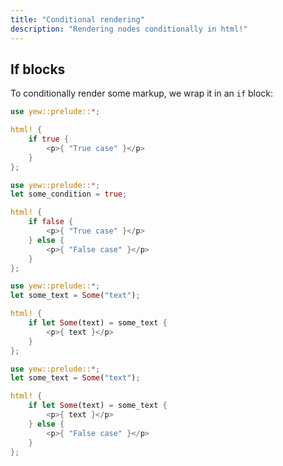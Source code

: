 ```yaml
---
title: "Conditional rendering"
description: "Rendering nodes conditionally in html!"
---
```



## If blocks

To conditionally render some markup, we wrap it in an `if` block:

<Tabs>
  <TabItem value="if" label="if">

```rust
use yew::prelude::*;

html! {
    if true {
        <p>{ "True case" }</p>
    }
};
```

  </TabItem>
  <TabItem value="if - else" label="if - else">

```rust
use yew::prelude::*;
let some_condition = true;

html! {
    if false {
        <p>{ "True case" }</p>
    } else {
        <p>{ "False case" }</p>
    }
};
```

  </TabItem>
  <TabItem value="if let" label="if let">

```rust
use yew::prelude::*;
let some_text = Some("text");

html! {
    if let Some(text) = some_text {
        <p>{ text }</p>
    }
};
```

  </TabItem>
  <TabItem value="if let else" label="if let else">

```rust
use yew::prelude::*;
let some_text = Some("text");

html! {
    if let Some(text) = some_text {
        <p>{ text }</p>
    } else {
        <p>{ "False case" }</p>
    }
};
```

  </TabItem>
</Tabs>
